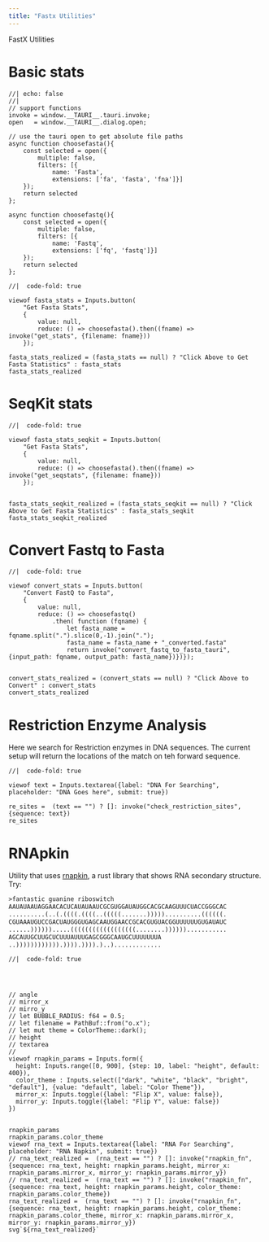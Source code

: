 ```yaml
---
title: "Fastx Utilities"
---
```


FastX Utilities


# Basic stats


```ojs
//| echo: false
//| 
// support functions
invoke = window.__TAURI__.tauri.invoke;
open   = window.__TAURI__.dialog.open;

// use the tauri open to get absolute file paths
async function choosefasta(){
    const selected = open({
        multiple: false,
        filters: [{
            name: 'Fasta',
            extensions: ['fa', 'fasta', 'fna']}]
    });
    return selected
};

async function choosefastq(){
    const selected = open({
        multiple: false,
        filters: [{
            name: 'Fastq',
            extensions: ['fq', 'fastq']}]
    });
    return selected
};

```


```ojs
//|  code-fold: true

viewof fasta_stats = Inputs.button(
    "Get Fasta Stats", 
    { 
        value: null, 
        reduce: () => choosefasta().then((fname) => invoke("get_stats", {filename: fname})) 
    });

fasta_stats_realized = (fasta_stats == null) ? "Click Above to Get Fasta Statistics" : fasta_stats
fasta_stats_realized

```

# SeqKit stats

```ojs
//|  code-fold: true

viewof fasta_stats_seqkit = Inputs.button(
    "Get Fasta Stats", 
    { 
        value: null, 
        reduce: () => choosefasta().then((fname) => invoke("get_seqstats", {filename: fname})) 
    });


fasta_stats_seqkit_realized = (fasta_stats_seqkit == null) ? "Click Above to Get Fasta Statistics" : fasta_stats_seqkit
fasta_stats_seqkit_realized

```



# Convert Fastq to Fasta


```ojs
//|  code-fold: true

viewof convert_stats = Inputs.button(
    "Convert FastQ to Fasta", 
    { 
        value: null, 
        reduce: () => choosefastq()
            .then( function (fqname) {
                let fasta_name = fqname.split(".").slice(0,-1).join(".");
                fasta_name = fasta_name + "_converted.fasta"
                return invoke("convert_fastq_to_fasta_tauri", {input_path: fqname, output_path: fasta_name})})});


convert_stats_realized = (convert_stats == null) ? "Click Above to Convert" : convert_stats
convert_stats_realized

```



# Restriction Enzyme Analysis

Here we search for Restriction enzymes in DNA sequences. The current setup  will return the locations of the match on teh forward sequence.


```ojs
//|  code-fold: true

viewof text = Inputs.textarea({label: "DNA For Searching", placeholder: "DNA Goes here", submit: true})

re_sites =  (text == "") ? []: invoke("check_restriction_sites", {sequence: text})
re_sites

```



# RNApkin

Utility that uses [rnapkin](https://github.com/ukmrs/rnapkin),  a rust library that shows RNA secondary structure. Try:

```txt
>fantastic guanine riboswitch
AAUAUAAUAGGAACACUCAUAUAAUCGCGUGGAUAUGGCACGCAAGUUUCUACCGGGCAC
..........(..(.((((.((((..(((((.......)))))..........((((((.
CGUAAAUGUCCGACUAUGGGUGAGCAAUGGAACCGCACGUGUACGGUUUUUUGUGAUAUC
......)))))).....((((((((((((((((((........))))))...........
AGCAUUGCUUGCUCUUUAUUUGAGCGGGCAAUGCUUUUUUUA
..)))))))))))).)))).)))).)..).............
```


```ojs
//|  code-fold: true




// angle
// mirror_x
// mirro_y
// let BUBBLE_RADIUS: f64 = 0.5;
// let filename = PathBuf::from("o.x");
// let mut theme = ColorTheme::dark();
// height
// textarea
//
viewof rnapkin_params = Inputs.form({
  height: Inputs.range([0, 900], {step: 10, label: "height", default: 400}),
  color_theme : Inputs.select(["dark", "white", "black", "bright", "default"], {value: "default", label: "Color Theme"}),
  mirror_x: Inputs.toggle({label: "Flip X", value: false}),
  mirror_y: Inputs.toggle({label: "Flip Y", value: false})
})


rnapkin_params
rnapkin_params.color_theme
viewof rna_text = Inputs.textarea({label: "RNA For Searching", placeholder: "RNA Napkin", submit: true})
// rna_text_realized =  (rna_text == "") ? []: invoke("rnapkin_fn", {sequence: rna_text, height: rnapkin_params.height, mirror_x: rnapkin_params.mirror_x, mirror_y: rnapkin_params.mirror_y})
// rna_text_realized =  (rna_text == "") ? []: invoke("rnapkin_fn", {sequence: rna_text, height: rnapkin_params.height, color_theme: rnapkin_params.color_theme})
rna_text_realized =  (rna_text == "") ? []: invoke("rnapkin_fn", {sequence: rna_text, height: rnapkin_params.height, color_theme: rnapkin_params.color_theme, mirror_x: rnapkin_params.mirror_x, mirror_y: rnapkin_params.mirror_y})
svg`${rna_text_realized}`


```

